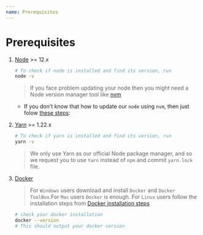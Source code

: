 ```yaml
---
name: Prerequisites
---
```


# Prerequisites

1. [Node](https://nodejs.org/en/download/) >= 12.x
   ```bash
   # To check if node is installed and find its version, run
   node -v
   ```
   > If you face problem updating your node then you might need a Node version manager tool like [nvm](https://github.com/nvm-sh/nvm)
   
   - If you don't know that how to update our `node` using `nvm`, then just folow [these steps](https://github.com/coderplex/learnplex/tree/docs/pages/node-install.mdx): 

1. [Yarn](https://classic.yarnpkg.com/en/docs/install) >= 1.22.x
   ```bash
   # To check if yarn is installed and find its version, run
   yarn -v
   ```
   > We only use Yarn as our official Node package manager, and so we request you to use `Yarn` instead of `npm` and commit `yarn.lock` file.
1. [Docker](https://docs.docker.com/get-docker/)
	> For `Windows` users download and install `Docker` and `Docker ToolBox`.For `Mac` users `Docker` is enough.
	> For `Linux` users follow the installation steps from [Docker installation steps](https://phoenixnap.com/kb/how-to-install-docker-on-ubuntu-18-04)
   ```bash
   # check your docker installation
   docker --version
   # This should output your docker version
   ```
